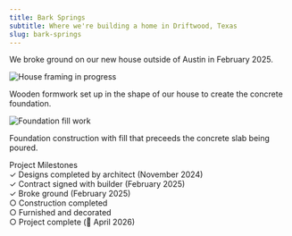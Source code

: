 ```yaml
---
title: Bark Springs
subtitle: Where we're building a home in Driftwood, Texas
slug: bark-springs
---
```


We broke ground on our new house outside of Austin in February 2025.

<div style={{ display: 'flex', gap: '1rem', marginBottom: '2rem' }}>
  <div style={{ flex: 1 }}>
    <img 
      src="./framing.jpeg" 
      alt="House framing in progress" 
      style={{ width: '100%', height: 'auto', borderRadius: '0.5rem' }}
    />
    <p style={{ fontSize: '0.9rem', color: '#666', marginTop: '0.5rem', textAlign: 'center' }}>
      Wooden formwork set up in the shape of our house to create the concrete foundation.
    </p>
  </div>
  <div style={{ flex: 1 }}>
    <img 
      src="./fill.jpeg" 
      alt="Foundation fill work" 
      style={{ width: '100%', height: 'auto', borderRadius: '0.5rem' }}
    />
    <p style={{ fontSize: '0.9rem', color: '#666', marginTop: '0.5rem', textAlign: 'center' }}>
      Foundation construction with fill that preceeds the concrete slab being poured.
    </p>
  </div>
</div>

<div style={{ marginBottom: '2rem' }}>
  <Card>
    <div style={{ fontWeight: 'bold', marginBottom: '1rem' }}>Project Milestones</div>
    <div style={{ display: 'flex', flexDirection: 'column', gap: '0.5rem' }}>
      <div style={{ display: 'flex', alignItems: 'center', gap: '0.5rem' }}>
        <span style={{ color: 'green' }}>✓</span> Designs completed by architect (November 2024)
      </div>
      <div style={{ display: 'flex', alignItems: 'center', gap: '0.5rem' }}>
        <span style={{ color: 'green' }}>✓</span> Contract signed with builder (February 2025)
      </div>
      <div style={{ display: 'flex', alignItems: 'center', gap: '0.5rem' }}>
        <span style={{ color: 'green' }}>✓</span> Broke ground (February 2025)
      </div>
      <div style={{ display: 'flex', alignItems: 'center', gap: '0.5rem' }}>
        <span style={{ color: 'gray' }}>○</span> Construction completed
      </div>
      <div style={{ display: 'flex', alignItems: 'center', gap: '0.5rem' }}>
        <span style={{ color: 'gray' }}>○</span> Furnished and decorated
      </div>
      <div style={{ display: 'flex', alignItems: 'center', gap: '0.5rem' }}>
        <span style={{ color: 'gray' }}>○</span> Project complete (🤞 April 2026)
      </div>
    </div>
  </Card>
</div>



